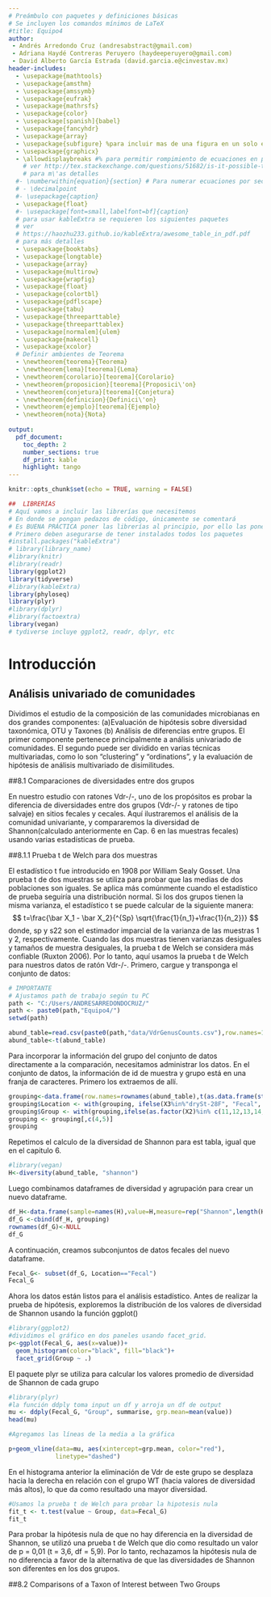 ```yaml
---
# Preámbulo con paquetes y definiciones básicas
# Se incluyen los comandos mínimos de LaTeX
#title: Equipo4
author:
 - Andrés Arredondo Cruz (andresabstract@gmail.com)
 - Adriana Haydé Contreras Peruyero (haydeeperuyero@gmail.com)
 - David Alberto García Estrada (david.garcia.e@cinvestav.mx)
header-includes:
  - \usepackage{mathtools}
  - \usepackage{amsthm}
  - \usepackage{amssymb}
  - \usepackage{eufrak}
  - \usepackage{mathrsfs}
  - \usepackage{color}
  - \usepackage[spanish]{babel}
  - \usepackage{fancyhdr}
  - \usepackage{array}
  - \usepackage{subfigure} %para incluir mas de una figura en un solo espacio
  - \usepackage{graphicx}
  - \allowdisplaybreaks #% para permitir rompimiento de ecuaciones en p\'aginas distintas
    # ver http://tex.stackexchange.com/questions/51682/is-it-possible-to-pagebreak-aligned-equations
    # para m\'as detalles
  #- \numberwithin{equation}{section} # Para numerar ecuaciones por secciones cuando están numeradas
  # - \decimalpoint
  #- \usepackage{caption}
  - \usepackage{float}
  #- \usepackage[font=small,labelfont=bf]{caption}
  # para usar kableExtra se requieren los siguientes paquetes
  # ver
  # https://haozhu233.github.io/kableExtra/awesome_table_in_pdf.pdf
  # para más detalles
  - \usepackage{booktabs}
  - \usepackage{longtable}
  - \usepackage{array}
  - \usepackage{multirow}
  - \usepackage{wrapfig}
  - \usepackage{float}
  - \usepackage{colortbl}
  - \usepackage{pdflscape}
  - \usepackage{tabu}
  - \usepackage{threeparttable}
  - \usepackage{threeparttablex}
  - \usepackage[normalem]{ulem}
  - \usepackage{makecell}
  - \usepackage{xcolor}
  # Definir ambientes de Teorema
  - \newtheorem{teorema}{Teorema}
  - \newtheorem{lema}[teorema]{Lema}
  - \newtheorem{corolario}[teorema]{Corolario}
  - \newtheorem{proposicion}[teorema]{Proposici\'on}
  - \newtheorem{conjetura}[teorema]{Conjetura}
  - \newtheorem{definicion}{Definici\'on}
  - \newtheorem{ejemplo}[teorema]{Ejemplo}
  - \newtheorem{nota}{Nota}
  
output: 
  pdf_document:
    toc_depth: 2
    number_sections: true
    df_print: kable
    highlight: tango
---
```


\newcommand{\cb}{\color{blue}}
\newcommand{\cg}{\color{green}}
\newcommand{\cvi}{\color{violet}}


<!-- El siguiente código sirve para poner el logo del encabezado. -->
<!-- \pagestyle{fancy} -->
<!-- \fancyhf{} -->

<!-- \rhead{\begin{picture}(0,0)  -->
<!-- \put(-40,-40) %mover de posición la imagen -->
<!-- {\includegraphics[width=15mm] -->
<!-- {images/ccm-2}}  -->
<!-- \end{picture}} -->

<!-- \renewcommand{\headrulewidth}{0pt} -->
<!-- \rfoot[\thepage]{\vspace{-0.5cm} \thepage} -->


```r
knitr::opts_chunk$set(echo = TRUE, warning = FALSE)
```

```r
##  LIBRERÍAS
# Aquí vamos a incluir las librerías que necesitemos
# En donde se pongan pedazos de código, únicamente se comentará
# Es BUENA PRÁCTICA poner las librerías al principio, por ello las ponemos aquí
# Primero deben asegurarse de tener instalados todos los paquetes
#install.packages("kableExtra")
# library(library_name)
#library(knitr)
#library(readr)
library(ggplot2)
library(tidyverse)
#library(kableExtra)
library(phyloseq)
library(plyr)
#library(dplyr)
#library(factoextra)
library(vegan)
# tydiverse incluye ggplot2, readr, dplyr, etc 
```

<!-- AQUÍ INICIA LA PÁGINA DE TÍTULO
  Indicaciones:
          El nombre de los autores aparece al principio
-->

\title{ {\sc Escuela Nacional de Estudios Superiores Unidad León}\\
\vspace{1cm}{\sc Centro de Ciencias Matemáticas }\\ 
\vspace{1cm}{\sc UGA-LANGEBIO CINVESTAV}\\
  \vspace{1cm} {Análisis estadístico de datos de Microbioma con R}\\
   \vspace{1.5cm} {Capítulo 8: Análisis univariado de comunidades} \\[2cm]
       \vspace{1.5cm} {Equipo 4}\\
       }
  
\date{\vspace{5.5cm} Morelia\\
      \vspace{1cm} Septiembre de 2022}

 \maketitle
 

\thispagestyle{fancy}
\newpage

<!-- FIN DE LA PÁGINA DE  TÍTULO-->

<!-- INICIO ÍNDICE -->

\tableofcontents
\newpage
<!-- FIN INDICE -->



<!-- INICIO DOCUMENTO -->


# Introducción
## Análisis univariado de comunidades

Dividimos el estudio de la composición de las comunidades microbianas en dos grandes componentes: (a)Evaluación de hipótesis sobre diversidad taxonómica, OTU y Taxones  (b) Análisis de diferencias entre grupos. El primer componente pertenece principalmente a análisis univariado de comunidades. El segundo puede ser dividido en varias técnicas multivariadas, como lo son "clustering" y  "ordinations", y la evaluación de hipótesis de análisis multivariado de  disimilitudes.  

##8.1 Comparaciones de diversidades entre dos grupos

En nuestro estudio con ratones Vdr-/-, uno de los propósitos es probar la diferencia de diversidades entre dos grupos (Vdr-/- y ratones de tipo salvaje) en sitios fecales y cecales. Aquí ilustraremos el análisis de la comunidad univariante, y compararemos la diversidad de Shannon(calculado anteriormente en Cap. 6 en las muestras fecales) usando varias estadísticas de prueba.

##8.1.1 Prueba t de Welch para dos muestras

El estadístico t fue introducido en 1908 por William Sealy Gosset. Una prueba t de dos muestras se utiliza para probar que las medias de dos poblaciones son iguales. Se aplica más comúnmente cuando el estadístico de prueba seguiría una distribución normal. Si los dos grupos tienen la misma varianza, el estadístico t se puede calcular de la siguiente manera:
$$
t=\frac{\bar X_1 - \bar X_2}{^{Sp} \sqrt{\frac{1}{n_1}+\frac{1}{n_2}}}
$$
donde, sp y s22 son el estimador imparcial de la varianza de las muestras 1 y 2, respectivamente. Cuando las dos muestras tienen varianzas desiguales y tamaños de muestra desiguales, la prueba t de Welch se considera más confiable (Ruxton 2006).
Por lo tanto, aquí usamos la prueba t de Welch para nuestros datos de ratón Vdr-/-.
Primero, cargue y transponga el conjunto de datos:

```r
# IMPORTANTE
# Ajustamos path de trabajo según tu PC
path <- "C:/Users/ANDRESARREDONDOCRUZ/"
path <- paste0(path,"Equipo4/")
setwd(path)
```

```r
abund_table=read.csv(paste0(path,"data/VdrGenusCounts.csv"),row.names=1,check.names=FALSE)
abund_table<-t(abund_table)
```

Para incorporar la información del grupo del conjunto de datos directamente a la comparación, necesitamos administrar los datos. En el conjunto de datos, la información de id de muestra y grupo está en una franja de caracteres. Primero los extraemos de allí.

```r
grouping<-data.frame(row.names=rownames(abund_table),t(as.data.frame(strsplit(rownames(abund_table),"_"))))
grouping$Location <- with(grouping, ifelse(X3%in%"drySt-28F", "Fecal", "Cecal"))
grouping$Group <- with(grouping,ifelse(as.factor(X2)%in% c(11,12,13,14,15),c("Vdr-/-"), c("WT")))
grouping <- grouping[,c(4,5)]
grouping
```

Repetimos el calculo de la diversidad de Shannon para est tabla, igual que en el capitulo 6.

```r
#library(vegan)
H<-diversity(abund_table, "shannon") 
```

Luego combinamos dataframes de diversidad y agrupación para crear un nuevo dataframe.

```r
df_H<-data.frame(sample=names(H),value=H,measure=rep("Shannon",length(H)))
df_G <-cbind(df_H, grouping)
rownames(df_G)<-NULL
df_G
```

A continuación, creamos subconjuntos de datos fecales del nuevo dataframe.

```r
Fecal_G<- subset(df_G, Location=="Fecal")
Fecal_G
```

Ahora los datos están listos para el análisis estadístico. Antes de realizar la prueba de hipótesis, exploremos la distribución de los valores de diversidad de Shannon usando la función ggplot() 

```r
#library(ggplot2)
#dividimos el gráfico en dos paneles usando facet_grid.
p<-ggplot(Fecal_G, aes(x=value))+
  geom_histogram(color="black", fill="black")+
  facet_grid(Group ~ .)
```

El paquete plyr se utiliza para calcular los valores promedio de diversidad de Shannon de cada grupo

```r
#library(plyr)
#la función ddply toma input un df y arroja un df de output
mu <- ddply(Fecal_G, "Group", summarise, grp.mean=mean(value))
head(mu)

#Agregamos las líneas de la media a la gráfica

p+geom_vline(data=mu, aes(xintercept=grp.mean, color="red"),
             linetype="dashed")
```

En el histograma anterior la eliminación de Vdr de este grupo se desplaza hacia la derecha en relación con el grupo WT (hacia valores de diversidad más altos),  lo que da como resultado una mayor diversidad. 

```r
#Usamos la prueba t de Welch para probar la hipotesis nula
fit_t <- t.test(value ~ Group, data=Fecal_G)
fit_t
```

Para probar la hipótesis nula de que no hay diferencia en la diversidad de Shannon, se utilizó una prueba t de Welch que dio como resultado un valor de p = 0,01 (t = 3,6, df = 5,9). Por lo tanto, rechazamos la hipótesis nula de no diferencia a favor de la alternativa de que las diversidades de Shannon son diferentes en los dos grupos.

##8.2 Comparisons of a Taxon of Interest between Two Groups 
